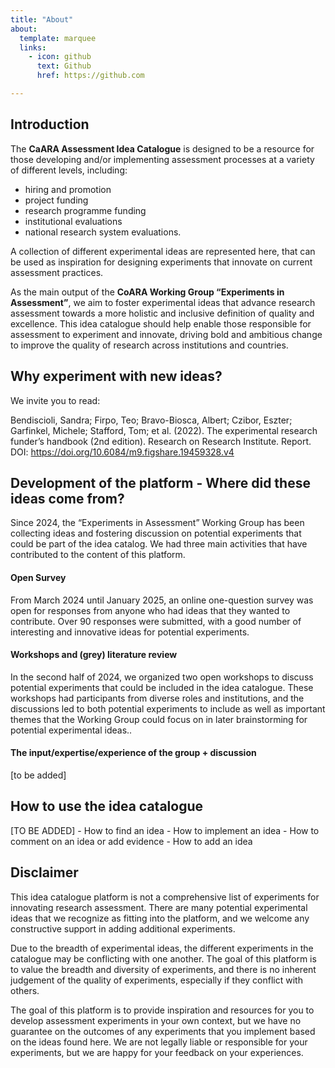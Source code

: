 ```yaml
---
title: "About"
about:
  template: marquee
  links:
    - icon: github
      text: Github
      href: https://github.com

---
```


## Introduction

The **CaARA Assessment Idea Catalogue** is designed to be a resource for those developing and/or implementing assessment processes at a variety of different levels, including:

- hiring and promotion
- project funding
- research programme funding
- institutional evaluations 
- national research system evaluations. 

A collection of different experimental ideas are represented here, that can be used as inspiration for designing experiments that innovate on current assessment practices.

As the main output of the **CoARA Working Group “Experiments in Assessment”**, we aim to foster experimental ideas that advance research assessment towards a more holistic and inclusive definition of quality and excellence. This idea catalogue should help enable those responsible for assessment to experiment and innovate, driving bold and ambitious change to improve the quality of research across institutions and countries. 

## Why experiment with new ideas?

We invite you to read:

Bendiscioli, Sandra; Firpo, Teo; Bravo-Biosca, Albert; Czibor, Eszter; Garfinkel, Michele; Stafford, Tom; et al. (2022). The experimental research funder’s handbook (2nd edition). Research on Research Institute. Report. DOI: [https://doi.org/10.6084/m9.figshare.19459328.v4](10.6084/m9.figshare.19459328.v4)

## Development of the platform - Where did these ideas come from?
Since 2024, the “Experiments in Assessment” Working Group has been collecting ideas and fostering discussion on potential experiments that could be part of the idea catalog. We had three main activities that have contributed to the content of this platform.

#### Open Survey
From March 2024 until January 2025, an online one-question survey was open for responses from anyone who had ideas that they wanted to contribute. Over 90 responses were submitted, with a good number of interesting and innovative ideas for potential experiments.

#### Workshops and (grey) literature review 
In the second half of 2024, we organized two open workshops to discuss potential experiments that could be included in the idea catalogue. These workshops had participants from diverse roles and institutions, and the discussions led to both potential experiments to include as well as important themes that the Working Group could focus on in later brainstorming for potential experimental ideas.. 

#### The input/expertise/experience of the group + discussion 
[to be added]

## How to use the idea catalogue
[TO BE ADDED]
- How to find an idea
- How to implement an idea
- How to comment on an idea or add evidence
- How to add an idea

## Disclaimer
This idea catalogue platform is not a comprehensive list of experiments for innovating research assessment. There are many potential experimental ideas that we recognize as fitting into the platform, and we welcome any constructive support in adding additional experiments.

Due to the breadth of experimental ideas, the different experiments in the catalogue may be conflicting with one another. The goal of this platform is to value the breadth and diversity of experiments, and there is no inherent judgement of the quality of experiments, especially if they conflict with others.

The goal of this platform is to provide inspiration and resources for you to develop assessment experiments in your own context, but we have no guarantee on the outcomes of any experiments that you implement based on the ideas found here. We are not legally liable or responsible for your experiments, but we are happy for your feedback on your experiences. 

